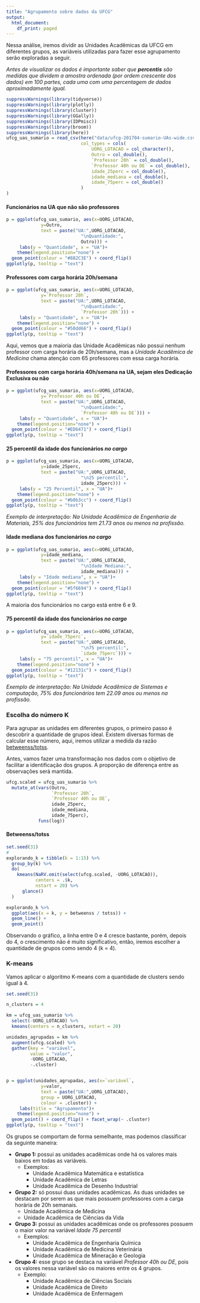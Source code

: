 ```yaml
---
title: "Agrupamento sobre dados da UFCG"
output:
  html_document:
    df_print: paged
---
```


Nessa análise, iremos dividir as Unidades Acadêmicas da UFCG em diferentes grupos, as variáveis utilizadas para fazer esse agrupamento serão exploradas a seguir. </br>

*Antes de visualizar os dados é importante saber que **percentis** são medidas que dividem a amostra ordenada (por ordem crescente dos dados) em 100 partes, cada uma com uma percentagem de dados aproximadamente igual.*

```r
suppressWarnings(library(tidyverse))
suppressWarnings(library(plotly))
suppressWarnings(library(cluster))
suppressWarnings(library(GGally))
suppressWarnings(library(IDPmisc))
suppressWarnings(library(broom))
suppressWarnings(library(here))
ufcg_uas_sumario = read_csv(here("data/ufcg-201704-sumario-UAs-wide.csv"), 
                            col_types = cols(
                                UORG_LOTACAO = col_character(),
                                Outro = col_double(),
                                `Professor 20h` = col_double(),
                                `Professor 40h ou DE` = col_double(),
                                idade_25perc = col_double(),
                                idade_mediana = col_double(),
                                idade_75perc = col_double()
                            )
)

```

#### Funcionários na UA que não são professores

```r
p = ggplot(ufcg_uas_sumario, aes(x=UORG_LOTACAO, 
             y=Outro,
             text = paste("UA:",UORG_LOTACAO,
                            "\nQuantidade:",
                            Outro))) +
     labs(y = "Quantidade", x = "UA")+
    theme(legend.position="none") +
  geom_point(colour = "#882C3E") + coord_flip()
ggplotly(p, tooltip = "text")
```


#### Professores com carga horária 20h/semana

```r
p = ggplot(ufcg_uas_sumario, aes(x=UORG_LOTACAO, 
             y=`Professor 20h`,
             text = paste("UA:",UORG_LOTACAO,
                            "\nQuantidade:",
                            `Professor 20h`))) +
     labs(y = "Quantidade", x = "UA")+
    theme(legend.position="none") +
  geom_point(colour = "#50dd66") + coord_flip()
ggplotly(p, tooltip = "text")
```
Aqui, vemos que a maioria das Unidade Acadêmicas não possui nenhum professor com carga horária de 20h/semana, mas a *Unidade Acadêmica de Medicina* chama atenção com 65 professores com essa carga horária.

#### Professores com carga horária 40h/semana na UA, sejam eles Dedicação Exclusiva ou não

```r
p = ggplot(ufcg_uas_sumario, aes(x=UORG_LOTACAO, 
             y=`Professor 40h ou DE`,
             text = paste("UA:",UORG_LOTACAO,
                            "\nQuantidade:",
                            `Professor 40h ou DE`))) +
     labs(y = "Quantidade", x = "UA")+
    theme(legend.position="none") +
  geom_point(colour = "#ED6471") + coord_flip()
ggplotly(p, tooltip = "text")
```


#### 25 percentil da idade dos funcionários *no cargo* 

```r
p = ggplot(ufcg_uas_sumario, aes(x=UORG_LOTACAO, 
             y=idade_25perc,
             text = paste("UA:",UORG_LOTACAO,
                            "\n25 percentil:",
                            idade_25perc))) +
     labs(y = "25 Percentil", x = "UA")+
    theme(legend.position="none") +
  geom_point(colour = "#b0b3cc") + coord_flip()
ggplotly(p, tooltip = "text")
```

*Exemplo de interpretação: Na Unidade Acadêmica de Engenharia de Materiais, 25% dos funcionários tem 21.73 anos ou menos na profissão.*

#### Idade mediana dos funcionários *no cargo* 

```r
p = ggplot(ufcg_uas_sumario, aes(x=UORG_LOTACAO, 
             y=idade_mediana,
             text = paste("UA:",UORG_LOTACAO,
                            "\nIdade Mediana:",
                            idade_mediana))) +
     labs(y = "Idade mediana", x = "UA")+
    theme(legend.position="none") +
  geom_point(colour = "#5f6694") + coord_flip()
ggplotly(p, tooltip = "text")
```

A maioria dos funcionários no cargo está entre 6 e 9.

#### 75 percentil da idade dos funcionários *no cargo* 

```r
p = ggplot(ufcg_uas_sumario, aes(x=UORG_LOTACAO, 
             y=`idade_75perc`,
             text = paste("UA:",UORG_LOTACAO,
                            "\n75 percentil:",
                            `idade_75perc`))) +
     labs(y = "75 percentil", x = "UA")+
    theme(legend.position="none") +
  geom_point(colour = "#12131c") + coord_flip()
ggplotly(p, tooltip = "text")
```


*Exemplo de interpretação: Na Unidade Acadêmica de Sistemas e computação, 75% dos funcionários tem 22.09 anos ou menos na profissão.*


### Escolha do número K

Para agrupar as unidades em diferentes grupos, o primeiro passo é descobrir a quantidade de grupos ideal. Existem diversas formas de calcular esse número, aqui, iremos utilizar a medida da razão [betweenss/totss](https://github.com/nazareno/ciencia-de-dados-1/blob/master/3-Agrupamento-e-PCA/2-kmeans-e-mais-exemplos.Rmd#betweentotss). </br>

Antes, vamos fazer uma transformação nos dados com o objetivo de facilitar a identificação dos grupos. A proporção de diferença entre as observações será mantida.

```r
ufcg.scaled = ufcg_uas_sumario %>% 
  mutate_at(vars(Outro,
                 `Professor 20h`,
                 `Professor 40h ou DE`,
                 idade_25perc,
                 idade_mediana,
                 idade_75perc),
            funs(log))

```

#### Betweenss/totss

```r
set.seed(31)
# 
explorando_k = tibble(k = 1:15) %>%
  group_by(k) %>% 
  do(
    kmeans(NaRV.omit(select(ufcg.scaled, -UORG_LOTACAO)),
           centers = .$k,
           nstart = 20) %>% 
      glance()
  )

explorando_k %>% 
  ggplot(aes(x = k, y = betweenss / totss)) +
  geom_line() +
  geom_point()

```

Observando o gráfico, a linha entre 0 e 4 cresce bastante, porém, depois do 4, o crescimento não é muito significativo, então, iremos escolher a quantidade de grupos como sendo 4 (k = 4).

### K-means

Vamos aplicar o algoritmo K-means com a quantidade de clusters sendo igual à 4.

```r
set.seed(31)

n_clusters = 4

km = ufcg_uas_sumario %>% 
  select(-UORG_LOTACAO) %>% 
  kmeans(centers = n_clusters, nstart = 20)

unidades_agrupadas = km %>% 
  augment(ufcg.scaled) %>% 
  gather(key = "variável",
         value = "valor",
         -UORG_LOTACAO,
         -.cluster)


p = ggplot(unidades_agrupadas, aes(x=`variável`, 
             y=valor,
             text = paste("UA:",UORG_LOTACAO),
             group = UORG_LOTACAO,
             colour = .cluster)) +
     labs(title = "Agrupamento")+
    theme(legend.position="none") +
  geom_point() + coord_flip() + facet_wrap(~ .cluster)
ggplotly(p, tooltip = "text")

```

Os grupos se comportam de forma semelhante, mas podemos classificar da seguinte maneira:

* **Grupo 1:** possui as unidades acadêmicas onde há os valores mais baixos em todas as variáveis. 
    + Exemplos:
        + Unidade Acadêmica Matemática e estatística
        + Unidade Acadêmica de Letras
        + Unidade Acadêmica de Desenho Industrial
* **Grupo 2:** só possui duas unidades acadêmicas. As duas unidades se destacam por serem as que mais possuem professores com a carga horária de 20h semanais.
    + Unidade Acadêmica de Medicina
    + Unidade Acadêmica de Ciências da Vida
* **Grupo 3:** possui as unidades acadêmicas onde os professores possuem o maior valor na variável *Idade 75 percentil*
    + Exemplos:
        + Unidade Acadêmica de Engenharia Química
        + Unidade Acadêmica de Medicina Veterinária
        + Unidade Acadêmica de Mineração e Geologia
* **Grupo 4:** esse grupo se destaca na variável *Professor 40h ou DE*, pois os valores nessa variável são os maiores entre os 4 grupos.
    + Exemplo:
        + Unidade Acadêmica de Ciências Sociais
        + Unidade Acadêmica de Direito
        + Unidade Acadêmica de Enfermagem



